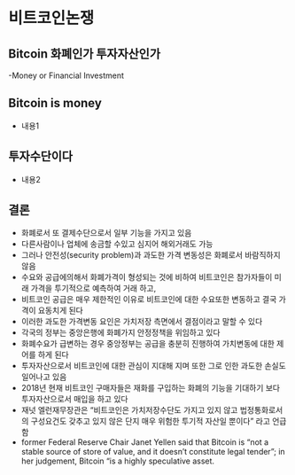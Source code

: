 # 비트코인논쟁{#cross}

## Bitcoin 화폐인가 투자자산인가
-Money or Financial Investment

## Bitcoin is money  
- 내용1

## 투자수단이다 
- 내용2

## 결론
- 화폐로서 또 결제수단으로서 일부 기능을 가지고 있음
- 다른사람이나 업체에 송금할 수있고 심지어 해외거래도 가능
- 그러나 안전성(security problem)과 과도한 가격 변동성은 화폐로서 바람직하지 않음
- 수요와 공급에의해서 화폐가격이 형성되는 것에 비하여 비트코인은 참가자들이 미래 가격을 투기적으로 예측하여 거래 하고,
- 비트코인 공급은 매우 제한적인 이유로 비트코인에 대한 수요또한 변동하고 결국 가격이 요동치게 된다
- 이러한 과도한 가격변동 요인은 가치저장 측면에서 결점이라고 말할 수 있다
- 각국의 정부는 중앙은행에 화폐가지 안정정책을 위임하고 있다
- 화폐수요가 급변하는 경우 중앙정부는 공급을 충분히 진행하여 가치변동에 대한 제어를 하게 된다
- 투자자산으로서 비트코인에 대한 관심이 지대해 지며 또한 그로 인한 과도한 손실도 일어나고 있음
- 2018년 현재 비트코인 구매자들은 재화를 구입하는 화폐의 기능을 기대하기 보다 투자자산으로서 매입을 하고 있다
- 재넛 엘런재무장관은 "비트코인은 가치저장수단도 가지고 있지 않고 법정통화로서의 구성요건도 갖추고 있지 않은 단지 매우 위험한 투기적 자산일 뿐이다" 라고 언급 함
- former Federal Reserve Chair Janet Yellen said that Bitcoin is "not a stable source of store of value, and it doesn't constitute legal tender"; in her judgement, Bitcoin "is a highly speculative asset.
